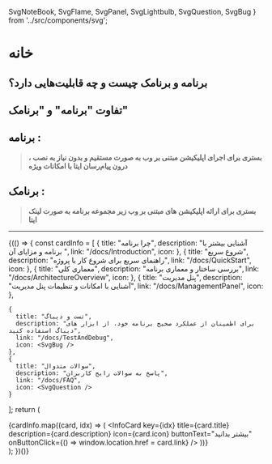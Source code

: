 
  SvgNoteBook,
  SvgFlame,
  SvgPanel,
  SvgLightbulb,
  SvgQuestion,
  SvgBug
} from '../src/components/svg';

# خانه
## برنامه و برنامک چیست و چه قابلیت‌هایی دارد؟


<Hero />

##  تفاوت "برنامه" و "برنامک"

## برنامه  :
>**بستری برای اجرای اپلیکیشن‌ مبتنی بر وب به صورت مستقیم و بدون نیاز به نصب ، درون پیام‌رسان ایتا با امکانات ویژه**

## برنامک :
>**بستری برای ارائه اپلیکیشن های مبتنی بر وب زیر مجموعه برنامه به صورت لینک ایتا**


---
<HeroButtons/>

{(() => {
  const cardInfo = [
    {
      title: "چرا برنامه",
      description: "آشنایی بیشتر با برنامه و مزایای آن ",
      link: "/docs/Introduction",
      icon: <SvgNoteBook />
    },
    {
      title: "شروع سریع",
      description: "راهنمای سریع برای شروع کار با پروژه",
      link: "/docs/QuickStart",
      icon: <SvgFlame />
    },
      {
          title: "معماری کلی",
          description: "بررسی ساختار و معماری برنامه",
          link: "/docs/ArchitectureOverview",
          icon: <SvgLightbulb />
        },
    {
      title: "پنل مدیریت",
      description: "آشنایی با امکانات و تنظیمات پنل مدیریت",
      link: "/docs/ManagementPanel",
      icon: <SvgPanel />
    },

    {
      title: "تست و دیباگ",
      description: "برای اطمینان از عملکرد صحیح برنامه خود، از ابزار های دیباگ استفاده کنید",
      link: "/docs/TestAndDebug",
      icon: <SvgBug />
    },
    {
      title: "سوالات متدوال",
      description: "پاسخ به سوالات رایج کاربران",
      link: "/docs/FAQ",
      icon: <SvgQuestion />
    }
  ];
  return (
    <div className="info-card-grid">
      {cardInfo.map((card, idx) => (
        <InfoCard
          key={idx}
          title={card.title}
          description={card.description}
          icon={card.icon}
          buttonText="بیشتر بدانید"
          onButtonClick={() => window.location.href = card.link}
        />
      ))}
    </div>
  );
})()}